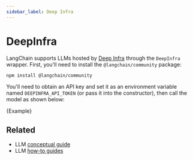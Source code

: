 ```yaml
---
sidebar_label: Deep Infra
---
```



# DeepInfra

LangChain supports LLMs hosted by [Deep Infra](https://deepinfra.com/) through the `DeepInfra` wrapper.
First, you'll need to install the `@langchain/community` package:


<IntegrationInstallTooltip></IntegrationInstallTooltip>

```bash npm2yarn
npm install @langchain/community
```

You'll need to obtain an API key and set it as an environment variable named `DEEPINFRA_API_TOKEN`
(or pass it into the constructor), then call the model as shown below:


<CodeBlock language="typescript">{Example}</CodeBlock>


## Related

- LLM [conceptual guide](/docs/concepts/#llms)
- LLM [how-to guides](/docs/how_to/#llms)

